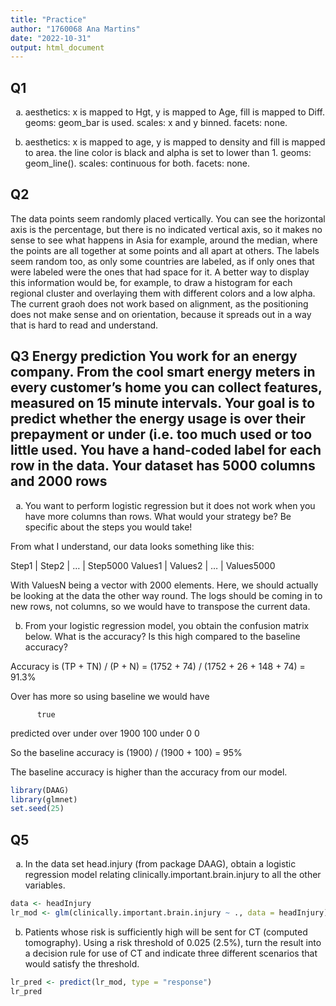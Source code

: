 ```yaml
---
title: "Practice"
author: "1760068 Ana Martins"
date: "2022-10-31"
output: html_document
---
```


## Q1

a) aesthetics: x is mapped to Hgt, y is mapped to Age, fill is mapped to Diff.
  geoms: geom_bar is used.
  scales: x and y binned.
  facets: none.
  
b) aesthetics: x is mapped to age, y is mapped to density and fill is mapped to area. the line color is black and alpha is set to lower than 1.
  geoms: geom_line().
  scales: continuous for both.
  facets: none.
  
## Q2

The data points seem randomly placed vertically. You can see the horizontal axis is the percentage, but there is no indicated vertical axis, so it makes no sense to see what happens in Asia for example, around the median, where the points are all together at some points and all apart at others. The labels seem random too, as only some countries are labeled, as if only ones that were labeled were the ones that had space for it. A better way to display this information would be, for example, to draw a histogram for each regional cluster and overlaying them with different colors and a low alpha. The current graoh does not work based on alignment, as the positioning does not make sense and on orientation, because it spreads out in a way that is hard to read and understand.

## Q3 **Energy prediction** You work for an energy company. From the cool smart energy meters in every customer’s home you can collect features, measured on 15 minute intervals. Your goal is to predict whether the energy usage is over their prepayment or under (i.e. too much used or too little used. You have a hand-coded label for each row in the data. Your dataset has 5000 columns and 2000 rows

a) You want to perform logistic regression but it does not work when you have more columns than
rows. What would your strategy be? Be specific about the steps you would take!

From what I understand, our data looks something like this:

Step1   | Step2   | ... | Step5000
Values1 | Values2 | ... | Values5000

With ValuesN being a vector with 2000 elements. Here, we should actually be looking at the data the other way round. The logs should be coming in to new rows, not columns, so we would have to transpose the current data.

b) From your logistic regression model, you obtain the confusion matrix below. What is the
accuracy? Is this high compared to the baseline accuracy?

Accuracy is (TP + TN) / (P + N) = (1752 + 74) / (1752 + 26 + 148 + 74) = 91.3%

Over has more so using baseline we would have

          true
predicted over under
over      1900 100
under     0    0

So the baseline accuracy is (1900) / (1900 + 100) = 95%

The baseline accuracy is higher than the accuracy from our model.

```r
library(DAAG)
library(glmnet)
set.seed(25)
```

## Q5

a) In the data set head.injury (from package DAAG), obtain a logistic regression model relating
clinically.important.brain.injury to all the other variables.

```r
data <- headInjury
lr_mod <- glm(clinically.important.brain.injury ~ ., data = headInjury)
```

b) Patients whose risk is sufficiently high will be sent for CT (computed tomography). Using a
risk threshold of 0.025 (2.5%), turn the result into a decision rule for use of CT and indicate three
different scenarios that would satisfy the threshold.

```r
lr_pred <- predict(lr_mod, type = "response")
lr_pred
```

